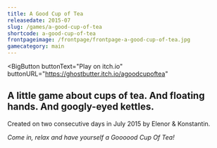 ```yaml
---
title: A Good Cup of Tea
releasedate: 2015-07
slug: /games/a-good-cup-of-tea
shortcode: a-good-cup-of-tea
frontpageimage: /frontpage/frontpage-a-good-cup-of-tea.jpg
gamecategory: main
---
```


<BigButton
  buttonText="Play on itch.io"
  buttonURL="https://ghostbutter.itch.io/agoodcupoftea"
></BigButton>
<h2>
  A little game about cups of tea. And floating hands. And googly-eyed kettles.
</h2>

<p>Created on two consecutive days in July 2015 by Elenor & Konstantin.</p>
<p>
  <i>Come in, relax and have yourself a Goooood Cup Of Tea!</i>
</p>
<GImage filename="/tea.png" />
